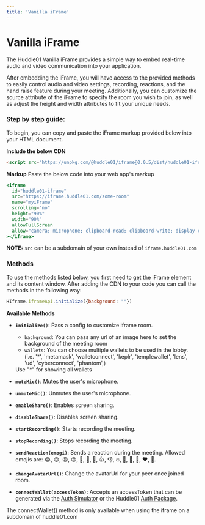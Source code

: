 ```yaml
---
title: 'Vanilla iFrame'
---
```



# Vanilla iFrame

The Huddle01 Vanilla iFrame provides a simple way to embed real-time audio and video communication into your application.

After embedding the iFrame, you will have access to the provided methods to easily control audio and video settings, recording, reactions, and the hand raise feature during your meeting. Additionally, you can customize the source attribute of the iFrame to specify the room you wish to join, as well as adjust the height and width attributes to fit your unique needs.

### Step by step guide:

To begin, you can copy and paste the iFrame markup provided below into your HTML document.

**Include the below CDN**
```html
<script src="https://unpkg.com/@huddle01/iframe@0.0.5/dist/huddle01-iframe.umd.min.js"></script>
```



**Markup**
Paste the below code into your web app's markup

```jsx
<iframe
  id="huddle01-iframe"
  src="https://iframe.huddle01.com/some-room"
  name="myiFrame"
  scrolling="no"
  height="90%"
  width="90%"
  allowFullScreen
  allow="camera; microphone; clipboard-read; clipboard-write; display-capture"
></iframe>
```

<Callout>
 
 **NOTE:** `src` can be a subdomain of your own instead of `iframe.huddle01.com`

</Callout>

### **Methods**

To use the methods listed below, you first need to get the iFrame element and its content window. After adding the CDN to your code you can call the methods in the following way: 

```jsx
HIframe.iframeApi.initialize({background: ""})
```

**Available Methods**

- **`initialize()`**: Pass a config to customize iframe room.
  - `background`: You can pass any url of an image here to set the background of the meeting room
  - `wallets`: You can choose multiple wallets to be used in the lobby. (i.e. '*',
        'metamask',
        'walletconnect',
        'keplr',
        'templewallet',
        'lens',
        'ud',
        'cyberconnect',
        'phantom',)

  <Callout emoji="⚠️">
    Use "*" for showing all wallets 
  </Callout>
- **`muteMic()`**: Mutes the user's microphone.
- **`unmuteMic()`**: Unmutes the user's microphone.
- **`enableShare()`**: Enables screen sharing.
- **`disableShare()`**: Disables screen sharing.
- **`startRecording()`**: Starts recording the meeting.
- **`stopRecording()`**: Stops recording the meeting.
- **`sendReaction(emogi)`**: Sends a reaction during the meeting. Allowed emojis are: 😂, 😢, 😦, 😍, 🤔, 👀, 🙌, 👍, 👎, 🔥, 🍻, 🚀, 🎉, ❤️, 💯.
- **`changeAvatarUrl()`**: Change the avatarUrl for your peer once joined room.
- **`connectWallet(accessToken)`**: Accepts an accessToken that can be generated via the [Auth Simulator](https://auth-simulator.vercel.app/) or the Huddle01 [Auth Package](https://www.npmjs.com/package/@huddle01/auth).

<Callout emoji="⚠️">
    The connectWallet() method is only available when using the iframe on a subdomain of huddle01.com
</Callout>